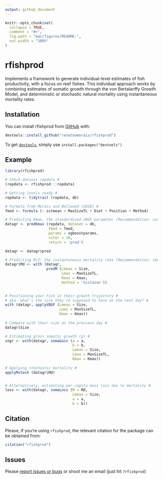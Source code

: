 ```yaml
---
output: github_document
---
```


<!-- README.md is generated from README.Rmd. Please edit that file -->

```r
knitr::opts_chunk$set(
  collapse = TRUE,
  comment = "#>",
  fig.path = "man/figures/README-",
  out.width = "100%"
)
```
# rfishprod

<!-- badges: start -->
<!-- badges: end -->

Implements a framework to generate individual-level estimates
    of fish productivity, with a focus on reef fishes. This individual
    approach works by combining estimates of somatic growth through the
    von Bertalanffy Growth Model, and deterministic or stochastic natural
    mortality using instantaneous mortality rates.

## Installation

You can install rfishprod from [GitHub](https://github.com/renatoamorais/rfishprod) with:

``` r
devtools::install_github("renatoamorais/rfishprod")
```

To get [`devtools`](https://cran.r-project.org/web/packages/devtools/index.html), simply use `install.packages("devtools")`


## Example


```r
library(rfishprod)

# Check dataset repdata #
(repdata <- rfishprod:::repdata)

# Getting levels ready #
repdata <- tidytrait (repdata, db)

# Formula from Morais and Bellwood (2018) #
fmod <- formula (~ sstmean + MaxSizeTL + Diet + Position + Method)

# Predicting Kmax, the standardised VBGF parameter (Recommendation: use 100s to 1000s iterations) #
datagr <- predKmax (repdata, dataset = db,
                    fmod = fmod,
                    params = xgboostparams,
                    niter = 10,
                    return = 'pred')

datagr <- datagr$pred

# Predicting M/Z: the instantaneous mortality rate (Recommendation: see help file for) #
datagr$Md <- with (datagr,
                   predM (Lmeas = Size,
                          Lmax = MaxSizeTL,
                          Kmax = Kmax,
                          method = 'Gislason'))
						   

# Positioning your fish in their growth trajectory #
# aka. what's the size they're supposed to have on the next day? #
with (datagr, applyVBGF (Lmeas = Size,
                         Lmax = MaxSizeTL,
                         Kmax = Kmax))
						 
# Compare with their size on the previous day #
datagr$Size

# Estimating gross somatic growth (g) #
sogr <- with(datagr, somaGain (a = a,
                               b = b,
                               Lmeas = Size,
                               Lmax = MaxSizeTL,
                               Kmax = Kmax))
						      
# Applying stochastic mortality #
applyMstoch (datagr$Md)


# Alternatively, estimating per capita mass loss due to mortality #
loss <- with(datagr, somaLoss (M = Md,
                               Lmeas = Size,
                               a = a,
                               b = b))

```

## Citation

Please, if you're using `rfishprod`, the relevant citation for the package can be obtained from:

```r
citation("rfishprod")
```


## Issues

Please [report issues or bugs](https://github.com/renatoamorais/rfishprod/issues) or shoot me an email (just hit `?rfishprod`)
